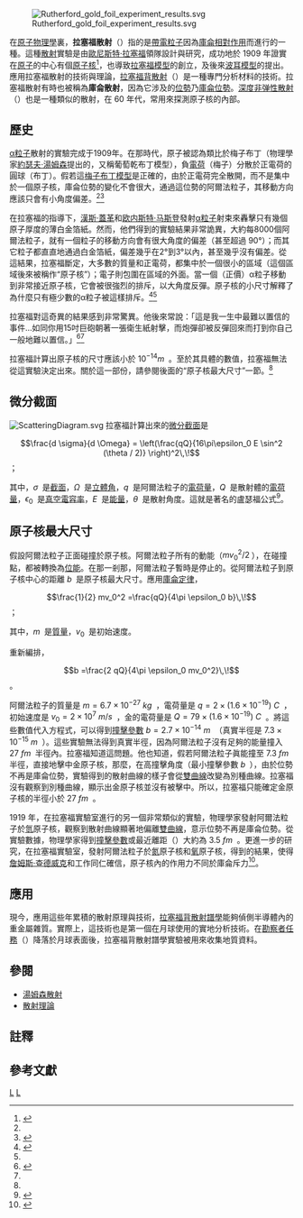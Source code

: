 {{NoteTA|G1=Physics|1=zh-hans:查德威克;zh-hant:查德威克;}}
[[File:Rutherford_gold_foil_experiment_results.svg|right]]

在[[原子物理學|原子物理學]]裏，'''拉塞福散射'''（{{lang-en|'''Rutherford scattering'''}}）指的是[[帶電粒子|帶電粒子]]因為[[庫侖定律|庫侖相對作用]]而進行的一種{{le|彈性散射|elastic scattering}}。這種[[散射|散射]]實驗是由[[歐尼斯特·拉塞福|歐尼斯特·拉塞福]]領隊設計與研究，成功地於 1909 年證實在[[原子|原子]]的中心有個[[原子核|原子核]]<ref>{{cite journal | last = 拉塞福 | first = 歐尼斯特 | authorlink = 歐尼斯特·拉塞福 | title = The Scattering of α and β Particles by Matter and the Structure of the Atom | journal = Philosophical Magazine | volume = 21 | pages = p. 669-688 | date = May 1911 | url = http://isis.ku.dk/kurser/blob.aspx?feltid=89273 | accessdate = 2008年12月21日 }}{{Dead link|date=2020年1月 |bot=InternetArchiveBot |fix-attempted=yes }}</ref>，也導致[[拉塞福模型|拉塞福模型]]的創立，及後來[[波耳模型|波耳模型]]的提出。應用拉塞福散射的技術與理論，[[拉塞福背散射|拉塞福背散射]]（{{lang|en|Rutherford backscattering}}）是一種專門分析材料的技術。拉塞福散射有時也被稱為'''庫侖散射'''，因為它涉及的[[位勢|位勢]]乃[[庫侖位勢|庫侖位勢]]。[[深度非弹性散射|深度非弹性散射]]（{{lang|en|deep inelastic scattering}}）也是一種類似的散射，在 60 年代，常用來探測原子核的內部。

==歷史==
[[α粒子|α粒子]]散射的實驗完成于1909年。在那時代，原子被認為類比於梅子布丁（物理學家[[約瑟夫·湯姆森|約瑟夫·湯姆森]]提出的，又稱葡萄乾布丁模型），負[[電荷|電荷]]（梅子）分散於正電荷的圓球（布丁）。假若這[[梅子布丁模型|梅子布丁模型]]是正確的，由於正電荷完全散開，而不是集中於一個原子核，庫侖位勢的變化不會很大，通過這位勢的阿爾法粒子，其移動方向應該只會有小角度偏差。<ref name=蕭如珀/><ref name=Kragh2002>{{cite book | last =Kragh | first =Helge | title =Quantum Generations: A History of Physics in the Twentieth Century  | publisher =Princeton University Press | edition =Reprint | date =2002 | isbn =978-0691095523}}</ref>{{rp|51-53}}

在拉塞福的指導下，[[漢斯·蓋革|漢斯·蓋革]]和[[欧内斯特·马斯登|欧内斯特·马斯登]]發射[[α粒子|α粒子]]射束來轟擊只有幾個原子厚度的薄白金箔紙。{{NoteTag|name=platinum|這個計算粒子大角度散射數量的特別實驗使用的是白金箔紙。<ref name=Geiger1909/>}}然而，他們得到的實驗結果非常詭異，大約每8000個阿爾法粒子，就有一個粒子的移動方向會有很大角度的偏差（甚至超過 90°）；而其它粒子都直直地通過白金箔紙，偏差幾乎在2°到3°以內，甚至幾乎沒有偏差。從這結果，拉塞福斷定，大多數的質量和正電荷，都集中於一個很小的區域（這個區域後來被稱作“原子核”）；電子則包圍在區域的外面。當一個（正價）α粒子移動到非常接近原子核，它會被很強烈的排斥，以大角度反彈。原子核的小尺寸解釋了為什麼只有極少數的α粒子被這樣排斥。<ref name=Geiger1909>{{citation| last = Geiger| first = Hans| last2 = Marsden| first2 = Ernest| title = On a Diffuse Reflection of the α-Particles| journal = Proceedings of the Royal Society| volume = 82| issue = A| pages = p. 495-500| date = 1909| url = http://dbhs.wvusd.k12.ca.us/webdocs/Chem-History/GM-1909.html| deadurl = yes| archiveurl = https://web.archive.org/web/20080102232956/http://dbhs.wvusd.k12.ca.us/webdocs/Chem-History/GM-1909.html| archivedate = 2008-01-02|quote=Three different determinations showed that of the incident α-particles about 1 in 8000 was reflected [by the platinum reflector]}}</ref><ref name=Kragh2002/>{{rp|51-53}}

拉塞福對這奇異的結果感到非常驚異。他後來常說：「這是我一生中最難以置信的事件…如同你用15吋巨砲朝著一張衛生紙射擊，而炮彈卻被反彈回來而打到你自己一般地難以置信。」<ref name=蕭如珀>{{Citation| last =蕭如珀| last2 =楊信男| title =拉塞福和原子核的發現| journal =物理雙月刊| volume =29| issue =3| date =Jun 2007| url =http://psroc.phys.ntu.edu.tw/bimonth/v29/732.pdf| accessdate =2019-05-30| archive-date =2020-09-18| archive-url =https://web.archive.org/web/20200918222640/http://psroc.phys.ntu.edu.tw/bimonth/v29/732.pdf| dead-url =no}}</ref><ref name=Kragh2002/>{{rp|51-53}}

拉塞福計算出原子核的尺寸應該小於 <math>10^{ - 14} m\,\!</math> 。至於其具體的數值，拉塞福無法從這實驗決定出來。關於這一部份，請參閱後面的“原子核最大尺寸”一節。<ref name=蕭如珀/>

==微分截面==
[[File:ScatteringDiagram.svg|thumb]]
拉塞福計算出來的[[微分截面|微分截面]]是
:<math>\frac{d \sigma}{d \Omega} = \left(\frac{qQ}{16\pi\epsilon_0 E \sin^2 (\theta / 2)} \right)^2\,\!</math> ；

其中，<math>\sigma\,\!</math> 是[[截面_(物理)|截面]]，<math>\Omega\,\!</math> 是[[立體角|立體角]]，<math>q\,\!</math> 是阿爾法粒子的[[電荷量|電荷量]]，<math>Q\,\!</math> 是散射體的[[電荷量|電荷量]]，<math>\epsilon_0\,\!</math> 是[[真空電容率|真空電容率]]，<math>E\,\!</math> 是[[能量|能量]]，<math>\theta\,\!</math> 是散射角度。這就是著名的盧瑟福公式<ref>{{Cite book|title=原子物理學|last=楊|first=福家|publisher=高等教育出版社|year=|isbn=|location=北京|pages=21}}</ref>。

==原子核最大尺寸==
假設阿爾法粒子正面碰撞於原子核。阿爾法粒子所有的動能（<math>mv_0^2/2\,\!</math>），在碰撞點，都被轉換為[[位能|位能]]。在那一剎那，阿爾法粒子暫時是停止的。從阿爾法粒子到原子核中心的距離 <math>b\,\!</math> 是原子核最大尺寸。應用[[庫侖定律|庫侖定律]]，
:<math>\frac{1}{2} mv_0^2 =\frac{qQ}{4\pi \epsilon_0 b}\,\!</math> ；

其中，<math>m\,\!</math> 是[[質量|質量]]，<math>v_0\,\!</math> 是初始速度。

重新編排，
:<math>b =\frac{2 qQ}{4\pi \epsilon_0 mv_0^2}\,\!</math> 。

阿爾法粒子的質量是 <math>m=6.7\times 10^{ - 27}\ kg\,\!</math> ，電荷量是 <math>q=2\times(1.6\times 10^{ - 19})\ C\,\!</math> ，初始速度是 <math>v_0=2\times 10^{7}\ m/s\,\!</math> ，金的電荷量是 <math>Q=79\times(1.6\times 10^{ - 19})\ C\,\!</math> 。將這些數值代入方程式，可以得到[[撞擊參數|撞擊參數]] <math>b=2.7\times 10^{ - 14}\ m\,\!</math> （真實半徑是 <math>7.3\times 10^{ - 15}\ m\,\!</math> ）。這些實驗無法得到真實半徑，因為阿爾法粒子沒有足夠的能量撞入 <math>27\ fm\,\!</math> 半徑內。拉塞福知道這問題。他也知道，假若阿爾法粒子眞能撞至 <math>7.3\ fm\,\!</math> 半徑，直接地擊中金原子核，那麼，在高撞擊角度（最小撞擊參數 <math>b\,\!</math> ），由於位勢不再是庫侖位勢，實驗得到的散射曲線的樣子會從[[雙曲線|雙曲線]]改變為別種曲線。拉塞福沒有觀察到別種曲線，顯示出金原子核並沒有被擊中。所以，拉塞福只能確定金原子核的半徑小於 <math>27\ fm\,\!</math> 。

1919 年，在拉塞福實驗室進行的另一個非常類似的實驗，物理學家發射阿爾法粒子於[[氫|氫]]原子核，觀察到散射曲線顯著地偏離[[雙曲線|雙曲線]]，意示位勢不再是庫侖位勢。從實驗數據，物理學家得到[[撞擊參數|撞擊參數]]或最近離距（{{lang|en|closest approach}}）大約為 <math>3.5 \ fm\,\!</math> 。更進一步的研究，在拉塞福實驗室，發射阿爾法粒子於[[氮|氮]]原子核和[[氧|氧]]原子核，得到的結果，使得[[詹姆斯·查德威克|詹姆斯·查德威克]]和工作同仁確信，原子核內的作用力不同於庫侖斥力<ref>{{cite book| last =派斯| first =亞伯拉罕| authorlink = 亞伯拉罕·派斯 | title = Inward Bound: Of Matter and Forces in the Physical World  | publisher = Oxford University Press | location = USA| date = September 29, 1988| pages = pp. 239| isbn = 978-0198519973}}</ref>。

==應用==
現今，應用這些年累積的散射原理與技術，[[拉塞福背散射譜學|拉塞福背散射譜學]]能夠偵側半導體內的重金屬雜質。實際上，這技術也是第一個在月球使用的實地分析技術。在[[勘察者任務|勘察者任務]]（{{lang|en|surveyor mission}}）降落於月球表面後，拉塞福背散射譜學實驗被用來收集地質資料。

== 參閱 ==
*[[湯姆森散射|湯姆森散射]]
*[[散射理論|散射理論]]

==註釋==
{{NoteFoot}}

==參考文獻==
{{reflist}}

[[Category:散射|L]]
[[Category:量子力學|L]]